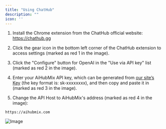 ```yaml
---
title: "Using ChatHub"
description: ""
icon: ''
---
```


1. Install the Chrome extension from the ChatHub official website: https://chathub.gg  

2. Click the gear icon in the bottom left corner of the ChatHub extension to access settings (marked as red 1 in the image).  

3. Click the "Configure" button for OpenAI in the "Use via API key" list (marked as red 2 in the image).  

4. Enter your AiHubMix API key, which can be generated from [our site’s Key](https://aihubmix.com/token) (the key format is: sk-xxxxxxxx), and then copy and paste it in (marked as red 3 in the image).  

5. Change the API Host to AiHubMix's address (marked as red 4 in the image):  
```
https://aihubmix.com
``` 
![Image](../../public/cn/Image25.png)   

